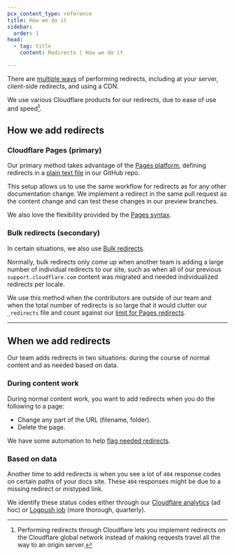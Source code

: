 ```yaml
---
pcx_content_type: reference
title: How we do it
sidebar:
  order: 1
head:
  - tag: title
    content: Redirects | How we do it

---
```


There are [multiple ways](https://developers.google.com/search/docs/crawling-indexing/301-redirects) of performing redirects, including at your server, client-side redirects, and using a CDN.

We use various Cloudflare products for our redirects, due to ease of use and speed[^1].

[^1]: Performing redirects through Cloudflare lets you implement redirects on the Cloudflare global network instead of making requests travel all the way to an origin server.

## How we add redirects

### Cloudflare Pages (primary)

Our primary method takes advantage of the [Pages platform](/pages/configuration/redirects/), defining redirects in a [plain text file](https://github.com/cloudflare/cloudflare-docs/blob/production/content/_redirects) in our GitHub repo.

This setup allows us to use the same workflow for redirects as for any other documentation change. We implement a redirect in the same pull request as the content change and can test these changes in our preview branches.

We also love the flexibility provided by the [Pages syntax](/pages/configuration/redirects/#advanced-redirects).

### Bulk redirects (secondary)

In certain situations, we also use [Bulk redirects](/rules/url-forwarding/bulk-redirects/).

Normally, bulk redirects only come up when another team is adding a large number of individual redirects to our site, such as when all of our previous `support.cloudflare.com` content was migrated and needed individualized redirects per locale.

We use this method when the contributors are outside of our team and when the total number of redirects is so large that it would clutter our `_redirects` file and count against our [limit for Pages redirects](/pages/configuration/redirects/#surpass-_redirects-limits).

***

## When we add redirects

Our team adds redirects in two situations: during the course of normal content and as needed based on data.

### During content work

During normal content work, you want to add redirects when you do the following to a page:

* Change any part of the URL (filename, folder).
* Delete the page.

We have some automation to help [flag needed redirects](/docs-guide/manage-content/automation/process/#contributor-resources).

### Based on data

Another time to add redirects is when you see a lot of `404` response codes on certain paths of your docs site. These `404` responses might be due to a missing redirect or mistyped link.

We identify these status codes either through our [Cloudflare analytics](/analytics/account-and-zone-analytics/zone-analytics/) (ad hoc) or [Logpush job](/logs/about/) (more thorough, quarterly).
